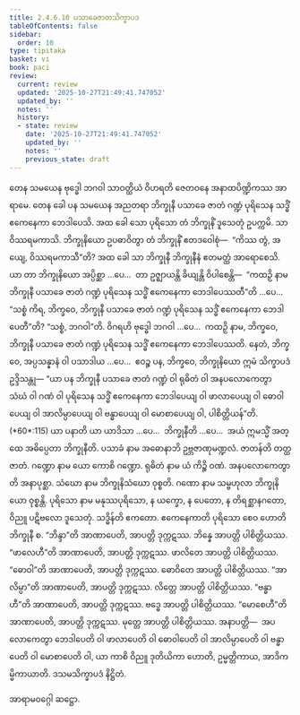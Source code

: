 ```yaml
---
title: 2.4.6.10 ပသာခေဇာတသိက္ခာပဒ
tableOfContents: false
sidebar:
  order: 10
type: tipitaka
basket: vi
book: paci
review:
  current: review
  updated: '2025-10-27T21:49:41.747052'
  updated_by: ''
  notes: ''
  history:
  - state: review
    date: '2025-10-27T21:49:41.747052'
    updated_by: ''
    notes: ''
    previous_state: draft
---
```



<ReviewStatus review={frontmatter.review} showDetails={true} />

<HypothesisAnnotation frontmatter={frontmatter} />

<DynamicBreadcrumb />

<Division number="1062" book="paci" e="ch" v="2" p="415">

<Paragraph number="3173" book="paci">
တေန သမယေန ဗုဒ္ဓေါ ဘဂဝါ သာဝတ္ထိယံ ဝိဟရတိ ဇေတဝနေ အနာထပိဏ္ဍိကဿ အာရာမေ. တေန ခေါ ပန သမယေန အညတရာ ဘိက္ခုနီ ပသာခေ ဇာတံ ဂဏ္ဍံ ပုရိသေန သဒ္ဓိံ ဧကေနေကာ ဘေဒါပေသိ. အထ ခေါ သော ပုရိသော တံ ဘိက္ခုနိံ ဒူသေတုံ ဥပက္ကမိ. သာ ဝိဿရမကာသိ. ဘိက္ခုနိယော ဥပဓာဝိတွာ တံ ဘိက္ခုနိံ ဧတဒဝေါစုံ—  “ကိဿ တွံ, အယျေ, ဝိဿရမကာသီ”တိ?
</Paragraph>

<Paragraph number="3174" book="paci">
အထ ခေါ သာ ဘိက္ခုနီ ဘိက္ခုနီနံ ဧတမတ္ထံ အာရောစေသိ. ယာ တာ ဘိက္ခုနိယော အပ္ပိစ္ဆာ …ပေ…  တာ ဥဇ္ဈာယန္တိ ခိယျန္တိ ဝိပါစေန္တိ—  “ကထဉှိ နာမ ဘိက္ခုနီ ပသာခေ ဇာတံ ဂဏ္ဍံ ပုရိသေန သဒ္ဓိံ ဧကေနေကာ ဘေဒါပေဿတီ”တိ …ပေ…  “သစ္စံ ကိရ, ဘိက္ခဝေ, ဘိက္ခုနီ ပသာခေ ဇာတံ ဂဏ္ဍံ ပုရိသေန သဒ္ဓိံ ဧကေနေကာ ဘေဒါပေတီ”တိ? “သစ္စံ, ဘဂဝါ”တိ. ဝိဂရဟိ ဗုဒ္ဓေါ ဘဂဝါ …ပေ…  ကထဉှိ နာမ, ဘိက္ခဝေ, ဘိက္ခုနီ ပသာခေ ဇာတံ ဂဏ္ဍံ ပုရိသေန သဒ္ဓိံ ဧကေနေကာ ဘေဒါပေဿတိ. နေတံ, ဘိက္ခဝေ, အပ္ပသန္နာနံ ဝါ ပသာဒါယ …ပေ…  ဧဝဉ္စ ပန, ဘိက္ခဝေ, ဘိက္ခုနိယော ဣမံ သိက္ခာပဒံ ဥဒ္ဒိသန္တု—
</Paragraph>

</Division>
<Division number="1063" book="paci" e="ch" v="2" p="415">

<Paragraph number="3175" book="paci">
<Emphasis>“ယာ ပန ဘိက္ခုနီ ပသာခေ ဇာတံ ဂဏ္ဍံ ဝါ ရုဓိတံ ဝါ အနပလောကေတွာ သံဃံ ဝါ ဂဏံ ဝါ ပုရိသေန သဒ္ဓိံ ဧကေနေကာ ဘေဒါပေယျ ဝါ ဖာလာပေယျ ဝါ ဓောဝါပေယျ ဝါ အာလိမ္ပာပေယျ ဝါ ဗန္ဓာပေယျ ဝါ မောစာပေယျ ဝါ, ပါစိတ္တိယန်”</Emphasis>တိ. (*60*:<Emphasis>115</Emphasis>)
</Paragraph>

</Division>
<Division number="1064" book="paci" e="ch" v="2" p="416">

<Paragraph number="3176" book="paci">
<Emphasis>ယာ ပနာ</Emphasis>တိ ယာ ယာဒိသာ …ပေ…  <Emphasis>ဘိက္ခုနီ</Emphasis>တိ …ပေ…  အယံ ဣမသ္မိံ အတ္ထေ အဓိပ္ပေတာ ဘိက္ခုနီတိ.
</Paragraph>

<Paragraph number="3177" book="paci">
<Emphasis>ပသာခံ</Emphasis> နာမ အဓောနာဘိ ဥဗ္ဘဇာဏုမဏ္ဍလံ. <Emphasis>ဇာတန်</Emphasis>တိ တတ္ထ ဇာတံ. <Emphasis>ဂဏ္ဍော</Emphasis> နာမ ယော ကောစိ ဂဏ္ဍော. <Emphasis>ရုဓိတံ</Emphasis> နာမ ယံ ကိဉ္စိ ဝဏံ. <Emphasis>အနပလောကေတွာ</Emphasis>တိ အနာပုစ္ဆာ. <Emphasis>သံဃော</Emphasis> နာမ ဘိက္ခုနိသံဃော ဝုစ္စတိ. <Emphasis>ဂဏော</Emphasis> နာမ သမ္ဗဟုလာ ဘိက္ခုနိယော ဝုစ္စန္တိ. <Emphasis>ပုရိသော</Emphasis> နာမ မနုဿပုရိသော, န ယက္ခော, န ပေတော, န တိရစ္ဆာနဂတော, ဝိညူ ပဋိဗလော ဒူသေတုံ. <Emphasis>သဒ္ဓိန်</Emphasis>တိ ဧကတော. <Emphasis>ဧကေနေကာ</Emphasis>တိ ပုရိသော စေဝ ဟောတိ ဘိက္ခုနီ စ.
</Paragraph>

</Division>
<Division number="1065" book="paci" e="ch" v="2" p="416">

<Paragraph number="3178" book="paci">
“ဘိန္ဒာ”တိ အာဏာပေတိ, အာပတ္တိ ဒုက္ကဋဿ. ဘိန္နေ အာပတ္တိ ပါစိတ္တိယဿ. “ဖာလေဟီ”တိ အာဏာပေတိ, အာပတ္တိ ဒုက္ကဋဿ. ဖာလိတေ အာပတ္တိ ပါစိတ္တိယဿ. “ဓောဝါ”တိ အာဏာပေတိ, အာပတ္တိ ဒုက္ကဋဿ. ဓောဝိတေ အာပတ္တိ ပါစိတ္တိယဿ. “အာလိမ္ပာ”တိ အာဏာပေတိ, အာပတ္တိ ဒုက္ကဋဿ. လိတ္တေ အာပတ္တိ ပါစိတ္တိယဿ. “ဗန္ဓာဟီ”တိ အာဏာပေတိ, အာပတ္တိ ဒုက္ကဋဿ. ဗဒ္ဓေ အာပတ္တိ ပါစိတ္တိယဿ. “မောစေဟီ”တိ အာဏာပေတိ, အာပတ္တိ ဒုက္ကဋဿ. မုတ္တေ အာပတ္တိ ပါစိတ္တိယဿ.
</Paragraph>

</Division>
<Division number="1066" book="paci" e="ch" v="2" p="416">

<Paragraph number="3179" book="paci">
အနာပတ္တိ—  အပလောကေတွာ ဘေဒါပေတိ ဝါ ဖာလာပေတိ ဝါ ဓောဝါပေတိ ဝါ အာလိမ္ပာပေတိ ဝါ ဗန္ဓာပေတိ ဝါ မောစာပေတိ ဝါ, ယာ ကာစိ ဝိညူ ဒုတိယိကာ ဟောတိ, ဥမ္မတ္တိကာယ, အာဒိကမ္မိကာယာတိ.

</Paragraph>
</Division>

<Paragraph number="3180" type="center" book="paci">
ဒသမသိက္ခာပဒံ နိဋ္ဌိတံ.

  
အာရာမဝဂ္ဂေါ ဆဋ္ဌော.
</Paragraph>